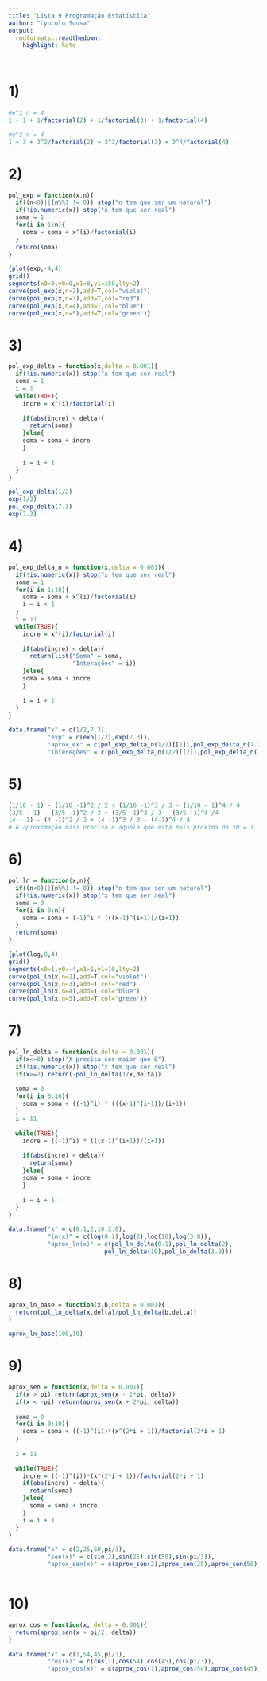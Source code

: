 ```yaml
---
title: "Lista 9 Programação Estatística"
author: "Lyncoln Sousa"
output:
  rmdformats::readthedown:
    highlight: kate
---
```



```r
```

# 1)

```r
#e^1 n = 4
1 + 1 + 1/factorial(2) + 1/factorial(3) + 1/factorial(4)

#e^3 n = 4
1 + 3 + 3^2/factorial(2) + 3^3/factorial(3) + 3^4/factorial(4)
```



# 2)
```r
pol_exp = function(x,n){
  if((n<0)||(n%%1 != 0)) stop("n tem que ser um natural")
  if(!is.numeric(x)) stop("x tem que ser real")
  soma = 1
  for(i in 1:n){
    soma = soma + x^(i)/factorial(i)
  }
  return(soma)
}

{plot(exp,-4,4)
grid()
segments(x0=0,y0=0,x1=0,y1=150,lty=2)
curve(pol_exp(x,n=2),add=T,col="violet")
curve(pol_exp(x,n=3),add=T,col="red")
curve(pol_exp(x,n=4),add=T,col="blue")
curve(pol_exp(x,n=5),add=T,col="green")}
```

# 3)

```r
pol_exp_delta = function(x,delta = 0.001){
  if(!is.numeric(x)) stop("x tem que ser real")
  soma = 1
  i = 1
  while(TRUE){
    incre = x^(i)/factorial(i)
    
    if(abs(incre) < delta){
      return(soma)
    }else{
    soma = soma + incre
    }
    
    i = i + 1
  }
}

pol_exp_delta(1/2)
exp(1/2)
pol_exp_delta(7.3)
exp(7.3)
```

# 4)

```r
pol_exp_delta_n = function(x,delta = 0.001){
  if(!is.numeric(x)) stop("x tem que ser real")
  soma = 1
  for(i in 1:10){
    soma = soma + x^(i)/factorial(i)
    i = i + 1
  }
  i = 11
  while(TRUE){
    incre = x^(i)/factorial(i)
    
    if(abs(incre) < delta){
      return(list("Soma" = soma,
                  "Interações" = i))
    }else{
    soma = soma + incre
    }
    
    i = i + 1
  }
}

data.frame("x" = c(1/2,7.3),
           "exp" = c(exp(1/2),exp(7.3)),
           "aprox_ex" = c(pol_exp_delta_n(1/2)[[1]],pol_exp_delta_n(7.3)[[1]]),
           "intereções" = c(pol_exp_delta_n(1/2)[[2]],pol_exp_delta_n(7.3)[[2]]))


```


# 5)

```r
(1/10 - 1) - (1/10 -1)^2 / 2 + (1/10 -1)^3 / 3 - (1/10 - 1)^4 / 4
(3/5 - 1) - (3/5 -1)^2 / 2 + (3/5 -1)^3 / 3 - (3/5 -1)^4 /4
(4 - 1) - (4 -1)^2 / 2 + (4 -1)^3 / 3 - (4-1)^4 / 4
# A aproximação mais precisa é aquela que está mais próxima de x0 = 1. Então, temos mais precisão no ponto 3/5 = 0.6, comparado a 1/10 = 0.1 .

```

# 6)

```r
pol_ln = function(x,n){
  if((n<0)||(n%%1 != 0)) stop("n tem que ser um natural")
  if(!is.numeric(x)) stop("x tem que ser real")
  soma = 0
  for(i in 0:n){
    soma = soma + (-1)^i * (((x-1)^(i+1))/(i+1))
  }
  return(soma)
}

{plot(log,0,4)
grid()
segments(x0=1,y0=-4,x1=1,y1=10,lty=2)
curve(pol_ln(x,n=2),add=T,col="violet")
curve(pol_ln(x,n=3),add=T,col="red")
curve(pol_ln(x,n=4),add=T,col="blue")
curve(pol_ln(x,n=5),add=T,col="green")}


```

# 7)

```r
pol_ln_delta = function(x,delta = 0.001){
  if(x<=0) stop("X precisa ser maior que 0")
  if(!is.numeric(x)) stop("x tem que ser real")
  if(x>=2) return(-pol_ln_delta(1/x,delta))
  
  soma = 0
  for(i in 0:10){
    soma = soma + ((-1)^i) * (((x-1)^(i+1))/(i+1))
  }
  i = 11
  
  while(TRUE){
    incre = ((-1)^i) * (((x-1)^(i+1))/(i+1))
    
    if(abs(incre) < delta){
      return(soma)
    }else{
    soma = soma + incre
    }
    
    i = i + 1
  }
}

data.frame("x" = c(0.1,2,10,3.8),
           "ln(x)" = c(log(0.1),log(2),log(10),log(3.8)),
           "aprox_ln(x)" = c(pol_ln_delta(0.1),pol_ln_delta(2),
                           pol_ln_delta(10),pol_ln_delta(3.8)))
```

# 8)

```r
aprox_ln_base = function(x,b,delta = 0.001){
  return(pol_ln_delta(x,delta)/pol_ln_delta(b,delta))
}

aprox_ln_base(100,10)
```
# 9)

```r
aprox_sen = function(x,delta = 0.001){
  if(x > pi) return(aprox_sen(x - 2*pi, delta))
  if(x < -pi) return(aprox_sen(x + 2*pi, delta))
  
  soma = 0
  for(i in 0:10){
    soma = soma + ((-1)^(i))*(x^(2*i + 1))/factorial(2*i + 1)
  }
  
  i = 11
  
  while(TRUE){
    incre = ((-1)^(i))*(x^(2*i + 1))/factorial(2*i + 1)
    if(abs(incre) < delta){
      return(soma)
    }else{
      soma = soma + incre
    }
    i = i + 1
  }
}

data.frame("x" = c(2,25,50,pi/3),
           "sen(x)" = c(sin(2),sin(25),sin(50),sin(pi/3)),
           "aprox_sen(x)" = c(aprox_sen(2),aprox_sen(25),aprox_sen(50),aprox_sen(pi/3)))
           
```


# 10)

```r
aprox_cos = function(x, delta = 0.001){
  return(aprox_sen(x + pi/2, delta))
}

data.frame("x" = c(1,54,45,pi/3),
           "cos(x)" = c(cos(1),cos(54),cos(45),cos(pi/3)),
           "aprox_cos(x)" = c(aprox_cos(1),aprox_cos(54),aprox_cos(45),aprox_cos(pi/3)))
```

